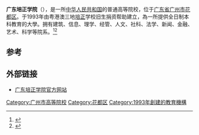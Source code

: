 {{multiple issues|
{{primarysources|time=2014-06-23T10:59:38+00:00}}
{{refimprove|time=2014-06-23T10:59:38+00:00}}
}}
'''广东培正学院'''（{{lang-en|Guangdong Peizheng College}}），是一所[[中华人民共和国|中华人民共和国]]的普通高等院校，位于[[广东省|广东省]][[广州市|广州市]][[花都区|花都区]]。于1993年由粤港澳三地[[培正|培正]]学校旧生捐资帮助建立，為一所提供全日制本科教育的大學。拥有建筑、信息、理学、经管、人文、社科、法学、新闻、金融、艺术、科学等院系。<ref>{{cite web|title=广东培正学院|url=http://kaoshi.edu.sina.com.cn/college/c/10583.shtml|accessdate=2014-06-23|archive-date=2014-07-16|archive-url=https://web.archive.org/web/20140716231105/http://kaoshi.edu.sina.com.cn/college/c/10583.shtml|dead-url=no}}</ref><ref>{{cite web|title=广东培正学院-网易教育|url=http://edu.163.com/11/1027/15/7HCPVUSC00294KMV.html|accessdate=2014-06-23|archive-date=2014-07-29|archive-url=https://web.archive.org/web/20140729002442/http://edu.163.com/11/1027/15/7HCPVUSC00294KMV.html|dead-url=no}}</ref>

==参考==

{{Reflist|2}}

==外部链接==
*[http://www.peizheng.com.cn 广东培正学院官方网站] {{Wayback|url=http://www.peizheng.com.cn/ |date=20070314035408 }}

{{广东普通本科院校|nocat}}
{{广州高等院校}}
{{民办大学}}
[[Category:广州市高等院校|Category:广州市高等院校]]
[[Category:花都区|Category:花都区]]
[[Category:1993年創建的教育機構|Category:1993年創建的教育機構]]